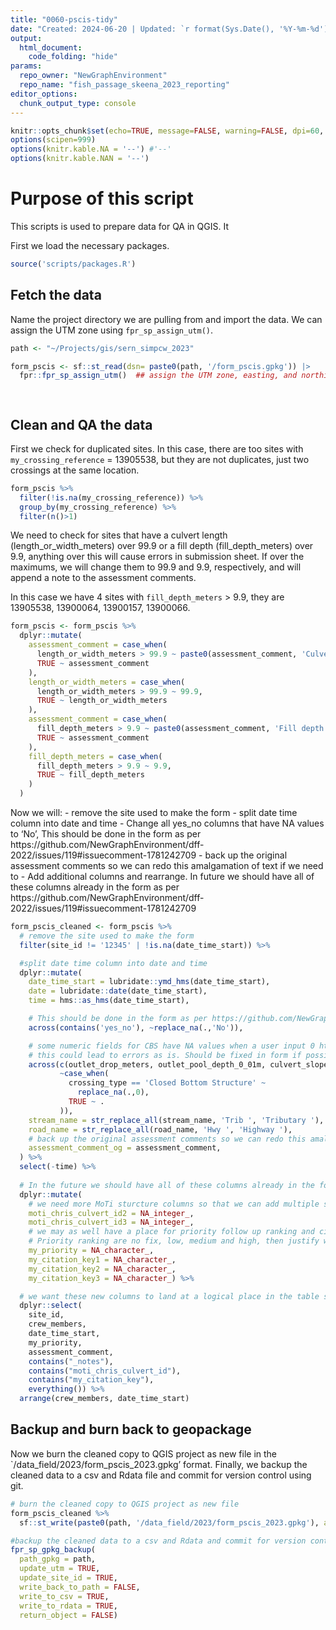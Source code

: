 ```yaml
---
title: "0060-pscis-tidy"
date: "Created: 2024-06-20 | Updated: `r format(Sys.Date(), '%Y-%m-%d')`"
output: 
  html_document:
    code_folding: "hide"
params:
  repo_owner: "NewGraphEnvironment"
  repo_name: "fish_passage_skeena_2023_reporting"
editor_options: 
  chunk_output_type: console
---
```


```r
knitr::opts_chunk$set(echo=TRUE, message=FALSE, warning=FALSE, dpi=60, out.width = "100%", eval = FALSE)
options(scipen=999)
options(knitr.kable.NA = '--') #'--'
options(knitr.kable.NAN = '--')
```

# Purpose of this script

This scripts is used to prepare data for QA in QGIS. It 

First we load the necessary packages.
```r
source('scripts/packages.R')
```



## Fetch the data

Name the project directory we are pulling from and import the data. We can assign the UTM zone using `fpr_sp_assign_utm()`.

```r
path <- "~/Projects/gis/sern_simpcw_2023"

form_pscis <- sf::st_read(dsn= paste0(path, '/form_pscis.gpkg')) |> 
  fpr::fpr_sp_assign_utm()  ## assign the UTM zone, easting, and northing

  
```


## Clean and QA the data

First we check for duplicated sites. In this case, there are too sites with `my_crossing_reference` = 13905538, but they are not duplicates, just two crossings at the same location.

```r
form_pscis %>%
  filter(!is.na(my_crossing_reference)) %>%
  group_by(my_crossing_reference) %>%
  filter(n()>1)
```


We need to check for sites that have a culvert length (length_or_width_meters) over 99.9 or a fill depth (fill_depth_meters) over 9.9, anything over this will cause errors in submission sheet. If over the maximums, we will change them to 99.9 and 9.9, respectively, and will append a note to the assessment comments.

In this case we have 4 sites with `fill_depth_meters` > 9.9, they are 13905538, 13900064, 13900157, 13900066.


```r
form_pscis <- form_pscis %>%
  dplyr::mutate(
    assessment_comment = case_when(
      length_or_width_meters > 99.9 ~ paste0(assessment_comment, 'Culvert length ', length_or_width_meters, 'm but changed to 99.9m to meet submission requirements.'),
      TRUE ~ assessment_comment
    ),
    length_or_width_meters = case_when(
      length_or_width_meters > 99.9 ~ 99.9,
      TRUE ~ length_or_width_meters
    ),
    assessment_comment = case_when(
      fill_depth_meters > 9.9 ~ paste0(assessment_comment, 'Fill depth ', fill_depth_meters, 'm but changed to 9.9m to meet submission requirements.'),
      TRUE ~ assessment_comment
    ),
    fill_depth_meters = case_when(
      fill_depth_meters > 9.9 ~ 9.9,
      TRUE ~ fill_depth_meters
    )
  )

```


Now we will:
- remove the site used to make the form
- split date time column into date and time
- Change all yes_no columns that have NA values to 'No', This should be done in the form as per https://github.com/NewGraphEnvironment/dff-2022/issues/119#issuecomment-1781242709
- back up the original assessment comments so we can redo this amalgamation of text if we need to
- Add additional columns and rearrange. In future we should have all of these columns already in the form as per https://github.com/NewGraphEnvironment/dff-2022/issues/119#issuecomment-1781242709

```R
form_pscis_cleaned <- form_pscis %>%
  # remove the site used to make the form
  filter(site_id != '12345' | !is.na(date_time_start)) %>%

  #split date time column into date and time
  dplyr::mutate(
    date_time_start = lubridate::ymd_hms(date_time_start),
    date = lubridate::date(date_time_start),
    time = hms::as_hms(date_time_start),

    # This should be done in the form as per https://github.com/NewGraphEnvironment/dff-2022/issues/119#issuecomment-1781242709
    across(contains('yes_no'), ~replace_na(.,'No')),

    # some numeric fields for CBS have NA values when a user input 0 https://github.com/NewGraphEnvironment/dff-2022/issues/119#issuecomment-1781242709
    # this could lead to errors as is. Should be fixed in form if possible
    across(c(outlet_drop_meters, outlet_pool_depth_0_01m, culvert_slope_percent, stream_slope),
           ~case_when(
             crossing_type == 'Closed Bottom Structure' ~
               replace_na(.,0),
             TRUE ~ .
           )),
    stream_name = str_replace_all(stream_name, 'Trib ', 'Tributary '),
    road_name = str_replace_all(road_name, 'Hwy ', 'Highway '),
    # back up the original assessment comments so we can redo this amalgamation of text if we need to
    assessment_comment_og = assessment_comment,
  ) %>%
  select(-time) %>%
  
  # In the future we should have all of these columns already in the form as per https://github.com/NewGraphEnvironment/dff-2022/issues/119#issuecomment-1781242709
  dplyr::mutate(
    # we need more MoTi sturcture columns so that we can add multiple structure IDs in Q
    moti_chris_culvert_id2 = NA_integer_,
    moti_chris_culvert_id3 = NA_integer_,
    # we may as well have a place for priority follow up ranking and citation keys too.
    # Priority ranking are no fix, low, medium and high, then justify why in the assessment comments
    my_priority = NA_character_,
    my_citation_key1 = NA_character_,
    my_citation_key2 = NA_character_,
    my_citation_key3 = NA_character_) %>%

  # we want these new columns to land at a logical place in the table so we will reorder them
  dplyr::select(
    site_id,
    crew_members,
    date_time_start,
    my_priority,
    assessment_comment,
    contains("_notes"),
    contains("moti_chris_culvert_id"),
    contains("my_citation_key"),
    everything()) %>%
  arrange(crew_members, date_time_start)
```

## Backup and burn back to geopackage

Now we burn the cleaned copy to QGIS project as new file in the `/data_field/2023/form_pscis_2023.gpkg' format. Finally, we backup the cleaned data to a csv and Rdata file and commit for version control using git.

```r
# burn the cleaned copy to QGIS project as new file
form_pscis_cleaned %>%
  sf::st_write(paste0(path, '/data_field/2023/form_pscis_2023.gpkg'), append=F, delete_dsn=T)

#backup the cleaned data to a csv and Rdata and commit for version control using git
fpr_sp_gpkg_backup(
  path_gpkg = path,
  update_utm = TRUE,
  update_site_id = TRUE,
  write_back_to_path = FALSE,
  write_to_csv = TRUE,
  write_to_rdata = TRUE,
  return_object = FALSE)
```

